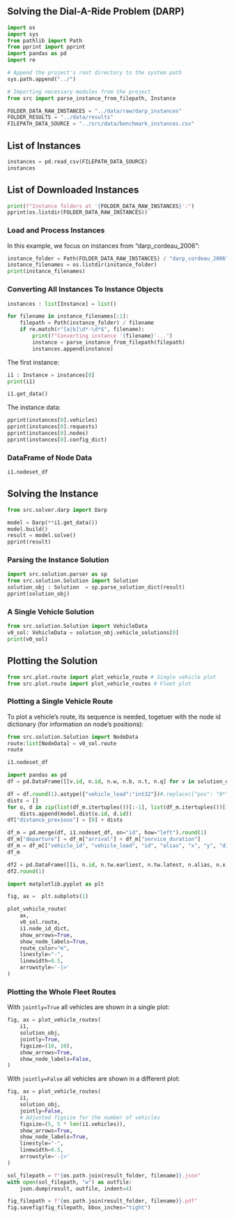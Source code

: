 
## Solving the Dial-A-Ride Problem (DARP)


```python
import os
import sys
from pathlib import Path
from pprint import pprint
import pandas as pd
import re

# Append the project's root directory to the system path
sys.path.append("../")

# Importing necessary modules from the project
from src import parse_instance_from_filepath, Instance
```

```python
FOLDER_DATA_RAW_INSTANCES = "../data/raw/darp_instances"
FOLDER_RESULTS = "../data/results"
FILEPATH_DATA_SOURCE = "../src/data/benchmark_instances.csv"
```

## List of Instances

```python
instances = pd.read_csv(FILEPATH_DATA_SOURCE)
instances
```


## List of Downloaded Instances

```python
print(f"Instance folders at '{FOLDER_DATA_RAW_INSTANCES}':")
pprint(os.listdir(FOLDER_DATA_RAW_INSTANCES))
```
### Load and Process Instances

In this example, we focus on instances from "darp_cordeau_2006":
```python
instance_folder = Path(FOLDER_DATA_RAW_INSTANCES) / "darp_cordeau_2006"
instance_filenames = os.listdir(instance_folder)
print(instance_filenames)
```

### Converting All Instances To Instance Objects

```python

instances : list[Instance] = list()

for filename in instance_filenames[:1]:
    filepath = Path(instance_folder) / filename
    if re.match(r"[a|b]\d*-\d*$", filename):
        print(f"Converting instance '{filename}'...")
        instance = parse_instance_from_filepath(filepath)
        instances.append(instance)
```

The first instance:

```python

i1 : Instance = instances[0]
print(i1)
```

```python
i1.get_data()
```

The instance data:
```python
pprint(instances[0].vehicles)
pprint(instances[0].requests)
pprint(instances[0].nodes)
pprint(instances[0].config_dict)
```

### DataFrame of Node Data

```python
i1.nodeset_df
```


## Solving the Instance

```python
from src.solver.darp import Darp

model = Darp(**i1.get_data())
model.build()
result = model.solve()
pprint(result)

```

### Parsing the Instance Solution

```python
import src.solution.parser as sp
from src.solution.Solution import Solution
solution_obj : Solution  = sp.parse_solution_dict(result)
pprint(solution_obj)
```

### A Single Vehicle Solution
```python
from src.solution.Solution import VehicleData
v0_sol: VehicleData = solution_obj.vehicle_solutions[0]
print(v0_sol)
```

## Plotting the Solution

```python
from src.plot.route import plot_vehicle_route # Single vehicle plot
from src.plot.route import plot_vehicle_routes # Fleet plot
```

### Plotting a Single Vehicle Route

To plot a vehicle's route, its sequence is needed, togetuer with the node id dictionary (for information on node's positions):

```python
from src.solution.Solution import NodeData
route:list[NodeData] = v0_sol.route
route
```


```python
i1.nodeset_df
```

```python
import pandas as pd
df = pd.DataFrame([[v.id, n.id, n.w, n.b, n.t, n.q] for v in solution_obj.vehicle_solutions for n in v.route], columns=["vehicle_id", "id", "waiting", "arrival", "ride_time_delay", "vehicle_load"])

df = df.round(1).astype({"vehicle_load":"int32"})#.replace({"pos": "0*"}, 0)
dists = []
for o, d in zip(list(df_m.itertuples())[:-1], list(df_m.itertuples())[1:]):
    dists.append(model.dist(o.id, d.id))
df["distance_previous"] = [0] + dists
```

```python
df_m = pd.merge(df, i1.nodeset_df, on="id", how="left").round(1)
df_m["departure"] = df_m["arrival"] + df_m["service_duration"]
df_m = df_m[["vehicle_id", "vehicle_load", "id", "alias", "x", "y", "distance_previous", "waiting", "earliest", "arrival", "latest", "service_duration", "departure"]]
df_m
```


```python
df2 = pd.DataFrame([[i, n.id, n.tw.earliest, n.tw.latest, n.alias, n.x, n.y] for i, n in i1.node_id_dict.items()], columns=["id", "node_id"])
df2.round(1)
```


```python
import matplotlib.pyplot as plt

fig, ax =  plt.subplots(1)

plot_vehicle_route(
    ax,
    v0_sol.route,
    i1.node_id_dict,
    show_arrows=True,
    show_node_labels=True,
    route_color="m",
    linestyle="-",
    linewidth=0.5,
    arrowstyle='-|>'
)
```

### Plotting the Whole Fleet Routes

With `jointly=True` all vehicles are shown in a single plot:

```python
fig, ax = plot_vehicle_routes(
    i1,
    solution_obj,
    jointly=True,
    figsize=(10, 10),
    show_arrows=True,
    show_node_labels=False,
)
```

With `jointly=False` all vehicles are shown in a different plot:

```python
fig, ax = plot_vehicle_routes(
    i1,
    solution_obj,
    jointly=False,
    # Adjusted figsize for the number of vehicles
    figsize=(5, 5 * len(i1.vehicles)),
    show_arrows=True,
    show_node_labels=True,
    linestyle="-",
    linewidth=0.5,
    arrowstyle='-|>'
)
```


```python
sol_filepath = f"{os.path.join(result_folder, filename)}.json"
with open(sol_filepath, "w") as outfile:
    json.dump(result, outfile, indent=4)

fig_filepath = f"{os.path.join(result_folder, filename)}.pdf"
fig.savefig(fig_filepath, bbox_inches="tight")
```